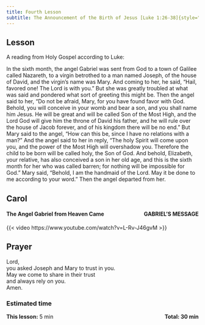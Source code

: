 ```yaml
---
title: Fourth Lesson
subtitle: The Announcement of the Birth of Jesus [Luke 1:26-38]{style="float:right" .small}
---
```


## Lesson

A reading from Holy Gospel according to Luke:

In the sixth month, the angel Gabriel was sent from God to a town of Galilee called Nazareth,
to a virgin betrothed to a man named Joseph, of the house of David, and the virgin’s name was Mary.
And coming to her, he said, “Hail, favored one! The Lord is with you.”
But she was greatly troubled at what was said and pondered what sort of greeting this might be.
Then the angel said to her, “Do not be afraid, Mary, for you have found favor with God.
Behold, you will conceive in your womb and bear a son, and you shall name him Jesus.
He will be great and will be called Son of the Most High, and the Lord God will give him the throne of David his father,
and he will rule over the house of Jacob forever, and of his kingdom there will be no end.”
But Mary said to the angel, “How can this be, since I have no relations with a man?”
And the angel said to her in reply, “The holy Spirit will come upon you, and the power of the Most High will overshadow you. Therefore the child to be born will be called holy, the Son of God.
And behold, Elizabeth, your relative, has also conceived a son in her old age, and this is the sixth month for her who was called barren;
for nothing will be impossible for God.”
Mary said, “Behold, I am the handmaid of the Lord. May it be done to me according to your word.” Then the angel departed from her.

## Carol

#### The Angel Gabriel from Heaven Came [GABRIEL'S MESSAGE]{style="float:right" .small}

{{< video https://www.youtube.com/watch?v=L-Rv-J46gvM >}}

## Prayer

Lord,  
you asked Joseph and Mary to trust in you.  
May we come to share in their trust  
and always rely on you.  
Amen.

### Estimated time

**This lesson:** 5 min [**Total: 30 min** ]{style="float:right" .small}
